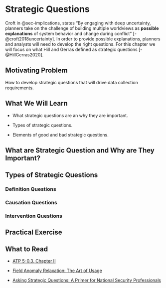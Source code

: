 # Strategic Questions

Croft in @sec-implications, states "By engaging with deep uncertainty, planners take on the challenge of building multiple worldviews as **possible explanations** of system behavior and change during conflict" [-@croft2018uncertainty]. In order to provide possible explanations, planners and analysts will need to develop the right questions. For this chapter we will focus on what Hill and Gerras defined as strategic questions [-@HillGerras2020].

## Motivating Problem

How to develop strategic questions that will drive data collection requirements.

## What We Will Learn

-   What strategic questions are an why they are important.

-   Types of strategic questions.

-   Elements of good and bad strategic questions.

## What are Strategic Question and Why are They Important?


## Types of Strategic Questions

### Definition Questions

### Causation Questions

### Intervention Questions

## Practical Exercise

## What to Read

-   [ATP 5-0.3, Chapter II](https://www.alssa.mil/mttps/assessment/)

-   [Field Anomaly Relaxation: The Art of Usage](https://github.com/cmoten/military-campaign-assessment-fundamentals/blob/main/references/1-s2.0-001632879500032R-main.pdf)

-   [Asking Strategic Questions: A Primer for National Security Professionals](https://ndupress.ndu.edu/Media/News/News-Article-View/Article/2076053/asking-strategic-questions-a-primer-for-national-security-professionals/)

